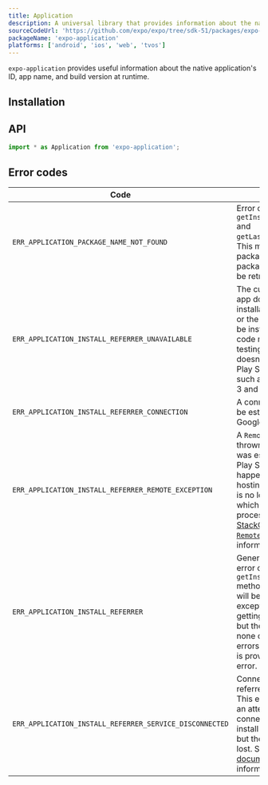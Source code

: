 ```yaml
---
title: Application
description: A universal library that provides information about the native application's ID, app name, and build version at runtime.
sourceCodeUrl: 'https://github.com/expo/expo/tree/sdk-51/packages/expo-application'
packageName: 'expo-application'
platforms: ['android', 'ios', 'web', 'tvos']
---
```



`expo-application` provides useful information about the native application's ID, app name, and build version at runtime.

## Installation

<APIInstallSection />

## API

```js
import * as Application from 'expo-application';
```

<APISection packageName="expo-application" apiName="Application" />

## Error codes

| Code                                                    | Description                                                                                                                                                                                                                                                                                                                                                                                                    |
| ------------------------------------------------------- | -------------------------------------------------------------------------------------------------------------------------------------------------------------------------------------------------------------------------------------------------------------------------------------------------------------------------------------------------------------------------------------------------------------- |
| `ERR_APPLICATION_PACKAGE_NAME_NOT_FOUND`                | Error code thrown by `getInstallationTimeAsync` and `getLastUpdateTimeAsync`. This may be thrown if the package information or package name could not be retrieved.                                                                                                                                                                                                                                            |
| `ERR_APPLICATION_INSTALL_REFERRER_UNAVAILABLE`          | The current Play Store app doesn't provide the installation referrer API, or the Play Store may not be installed. This error code may come up when testing on an AVD that doesn't come with the Play Store pre-installed, such as the Google Pixel 3 and Nexus 6.                                                                                                                                              |
| `ERR_APPLICATION_INSTALL_REFERRER_CONNECTION`           | A connection could not be established to the Google Play Store.                                                                                                                                                                                                                                                                                                                                                |
| `ERR_APPLICATION_INSTALL_REFERRER_REMOTE_EXCEPTION`     | A `RemoteException` was thrown after a connection was established to the Play Store. This may happen if the process hosting the remote object is no longer available, which usually means the process crashed. See [this StackOverflow answer on `RemoteException`](https://stackoverflow.com/questions/3156389/android-remoteexceptions-and-services) for more information.                                   |
| `ERR_APPLICATION_INSTALL_REFERRER`                      | General default case error code for the `getInstallReferrerAsync` method. This error code will be thrown if an exception occurred when getting the install referrer, but the exception was none of the more precise errors. The [`responseCode`](https://developer.android.com/reference/com/android/installreferrer/api/InstallReferrerClient.InstallReferrerResponse.html) is provided along with the error. |
| `ERR_APPLICATION_INSTALL_REFERRER_SERVICE_DISCONNECTED` | Connection to the install referrer service was lost. This error is thrown when an attempt was made to connect and set up the install referrer service, but the connection was lost. See the [Android documentation](https://developer.android.com/reference/com/android/installreferrer/api/InstallReferrerStateListener) for more information.                                                                |
